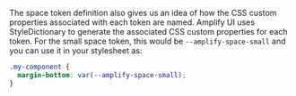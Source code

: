 
The space token definition also gives us an idea of how the CSS custom properties associated with each token are named. Amplify UI uses <Link isExternal href="https://amzn.github.io/style-dictionary/#/">StyleDictionary</Link> to generate the associated CSS custom properties for each token. For the small space token, this would be `--amplify-space-small` and you can use it in your stylesheet as:

```css
.my-component {
  margin-bottom: var(--amplify-space-small);
}
```
